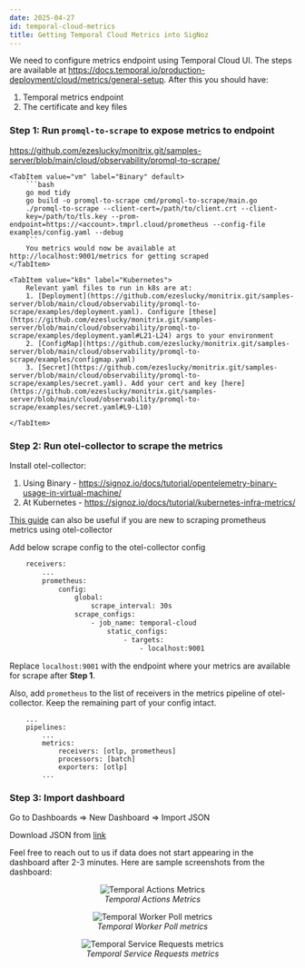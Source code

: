 ```yaml
---
date: 2025-04-27
id: temporal-cloud-metrics
title: Getting Temporal Cloud Metrics into SigNoz
---
```


We need to configure metrics endpoint using Temporal Cloud UI. The steps are available at https://docs.temporal.io/production-deployment/cloud/metrics/general-setup. After this you should have:
1. Temporal metrics endpoint
2. The certificate and key files 


### Step 1: Run `promql-to-scrape` to expose metrics to endpoint

https://github.com/ezeslucky/monitrix.git/samples-server/blob/main/cloud/observability/promql-to-scrape/

<Tabs>

    <TabItem value="vm" label="Binary" default>
        ```bash
        go mod tidy
        go build -o promql-to-scrape cmd/promql-to-scrape/main.go
        ./promql-to-scrape --client-cert=/path/to/client.crt --client-
        key=/path/to/tls.key --prom-endpoint=https://<account>.tmprl.cloud/prometheus --config-file examples/config.yaml --debug
        ```
        You metrics would now be available at http://localhost:9001/metrics for getting scraped
    </TabItem>

    <TabItem value="k8s" label="Kubernetes">
        Relevant yaml files to run in k8s are at:
        1. [Deployment](https://github.com/ezeslucky/monitrix.git/samples-server/blob/main/cloud/observability/promql-to-scrape/examples/deployment.yaml). Configure [these](https://github.com/ezeslucky/monitrix.git/samples-server/blob/main/cloud/observability/promql-to-scrape/examples/deployment.yaml#L21-L24) args to your environment
        2. [ConfigMap](https://github.com/ezeslucky/monitrix.git/samples-server/blob/main/cloud/observability/promql-to-scrape/examples/configmap.yaml)
        3. [Secret](https://github.com/ezeslucky/monitrix.git/samples-server/blob/main/cloud/observability/promql-to-scrape/examples/secret.yaml). Add your cert and key [here](https://github.com/ezeslucky/monitrix.git/samples-server/blob/main/cloud/observability/promql-to-scrape/examples/secret.yaml#L9-L10)

    </TabItem>

</Tabs>

### Step 2: Run otel-collector to scrape the metrics
Install otel-collector:
1. Using Binary - https://signoz.io/docs/tutorial/opentelemetry-binary-usage-in-virtual-machine/
2. At Kubernetes - https://signoz.io/docs/tutorial/kubernetes-infra-metrics/

[This guide](https://signoz.io/docs/userguide/send-metrics/#enable-a-prometheus-receiver) can also be useful if you are new to scraping prometheus metrics using otel-collector

Add below scrape config to the otel-collector config
```bash
    receivers:
        ...
        prometheus:
            config:
                global:
                    scrape_interval: 30s
                scrape_configs:
                    - job_name: temporal-cloud
                        static_configs:
                            - targets:
                                - localhost:9001
```
Replace `localhost:9001` with the endpoint where your metrics are available for scrape after **Step 1**. 


Also, add `prometheus` to the list of receivers in the metrics pipeline of otel-collector. Keep the remaining part of your config intact.
```
    ...
    pipelines:
        ...
        metrics:
            receivers: [otlp, prometheus]
            processors: [batch]
            exporters: [otlp]
        ...
```

### Step 3: Import dashboard

Go to Dashboards => New Dashboard => Import JSON

Download JSON from [link](https://github.com/ezeslucky/monitrix.git/dashboards/blob/main/temporal.io/Temporal%20Cloud%20Metrics.json)

Feel free to reach out to us if data does not start appearing in the dashboard after 2-3 minutes. Here are sample screenshots from the dashboard:

<figure data-zoomable align='center'>
    <img src="/img/docs/integrations/temporal/cloud-metrics/temporal-cloud-metrics-1.webp" alt="Temporal Actions Metrics"/>
    <figcaption><i>Temporal Actions Metrics</i></figcaption>
</figure>
<figure data-zoomable align='center'>
    <img src="/img/docs/integrations/temporal/cloud-metrics/temporal-cloud-metrics-2.webp" alt="Temporal Worker Poll metrics"/>
    <figcaption><i>Temporal Worker Poll metrics</i></figcaption>
</figure>
<figure data-zoomable align='center'>
    <img src="/img/docs/integrations/temporal/cloud-metrics/temporal-cloud-metrics-3.webp" alt="Temporal Service Requests metrics"/>
    <figcaption><i>Temporal Service Requests metrics</i></figcaption>
</figure>